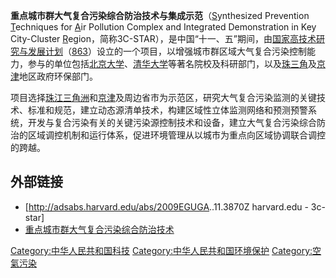 {{copyedit|time=2012-12-04T01:56:04+00:00}}
{{newsrelease|time=2019-05-02}}
'''重点城市群大气复合污染综合防治技术与集成示范'''（<u>S</u>ynthesized Prevention <u>T</u>echniques for <u>A</u>ir Pollution Complex and Integrated Demonstration in Key City-Cluster <u>R</u>egion，简称3C-STAR），是中国“十一、五”期间，由[[863计划|国家高技术研究与发展计划]]（[[863计划|863]]）设立的一个项目，以增强城市群区域大气复合污染控制能力，参与的单位包括[[北京大学|北京大学]]、[[清华大学|清华大学]]等著名院校及科研部门，以及[[珠三角|珠三角]]及[[北京市|京]][[天津市|津]]地区政府环保部门。

项目选择[[珠江三角洲|珠江三角洲]]和[[北京市|京]][[天津市|津]]及周边省市为示范区，研究大气复合污染监测的关键技术、标准和规范，建立动态源清单技术，构建区域性立体监测网络和预测预警系统，开发与复合污染有关的关键污染源控制技术和设备，建立大气复合污染综合防治的区域调控机制和运行体系，促进环境管理从以城市为重点向区域协调联合调控的跨越。

== 外部链接 ==
 
*[http://adsabs.harvard.edu/abs/2009EGUGA..11.3870Z harvard.edu - 3c-star]
*[http://www.kphb.gov.cn/ReadNews.asp?NewsID=1318&BigClassName=%BB%B7%B1%A3%D0%C2%CE%C5&SmallClassName=1&SpecialID=0 重点城市群大气复合污染综合防治技术]{{dead link|date=2017年11月 |bot=InternetArchiveBot |fix-attempted=yes }}

[[Category:中华人民共和国科技|Category:中华人民共和国科技]]
[[Category:中华人民共和国环境保护|Category:中华人民共和国环境保护]]
[[Category:空氣污染|Category:空氣污染]]
{{china-stub}}